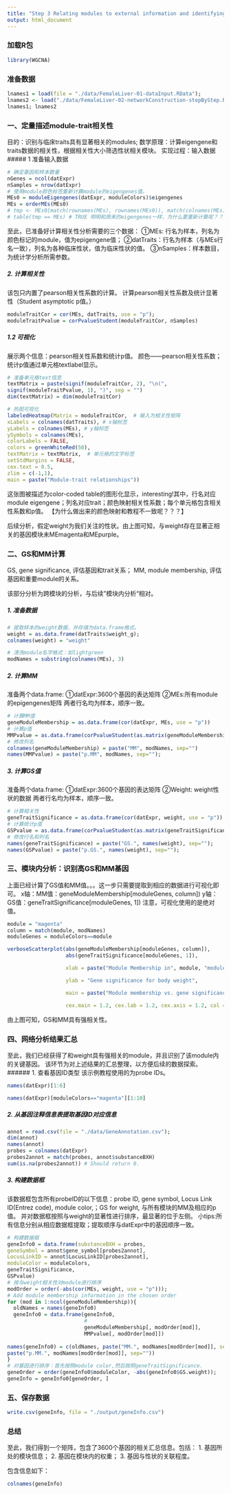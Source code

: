```yaml
---
title: "Step 3 Relating modules to external information and identifying important genes"
output: html_document
---
```

### 加载R包
```r
library(WGCNA)
```

### 准备数据
```r
lnames1 = load(file = "./data/FemaleLiver-01-dataInput.RData");
lnames2 <- load("./data/FemaleLiver-02-networkConstruction-stepByStep.RData")
lnames1; lnames2
```


### 一、定量描述module-trait相关性
目的：识别与临床traits具有显著相关的modules;
数学原理：计算eigengene和traits数据的相关性，根据相关性大小筛选性状相关模块。
实现过程：输入数据
##### 1 准备输入数据
```r
# 确定基因和样本数量
nGenes = ncol(datExpr)
nSamples = nrow(datExpr)
# 使用module颜色标签重新计算module的eigengenes值。
MEs0 = moduleEigengenes(datExpr, moduleColors)$eigengenes
MEs = orderMEs(MEs0)
# tmp <- MEs0[match(rownames(MEs), rownames(MEs0)), match(colnames(MEs), colnames(MEs0))]
# table(tmp == MEs) # TRUE 明明和原来的eigengenes一样，为什么要重新计算呢？？？
```
至此，已准备好计算相关性分析需要的三个数据：
①MEs: 行名为样本，列名为颜色标记的module，值为epigengene值；
②datTraits：行名为样本（与MEs行名一致），列名为各种临床性状，值为临床性状的值。
③nSamples：样本数目，为统计学分析所需参数。

##### 2. 计算相关性
该包只内置了pearson相关性系数的计算。
计算pearson相关性系数及统计显著性（Student asymptotic p值。）
```r
moduleTraitCor = cor(MEs, datTraits, use = "p");
moduleTraitPvalue = corPvalueStudent(moduleTraitCor, nSamples)
```

##### 1.2 可视化
展示两个信息：pearson相关性系数和统计p值。
颜色——pearson相关性系数；
统计p值通过单元格textlabel显示。
```r
# 准备单元格text信息
textMatrix = paste(signif(moduleTraitCor, 2), "\n(",
signif(moduleTraitPvalue, 1), ")", sep = "")
dim(textMatrix) = dim(moduleTraitCor)

# 热图可视化
labeledHeatmap(Matrix = moduleTraitCor,  # 输入为相关性矩阵
xLabels = colnames(datTraits), # x轴标签
yLabels = colnames(MEs), # y轴标签
ySymbols = colnames(MEs), 
colorLabels = FALSE,
colors = greenWhiteRed(50),
textMatrix = textMatrix,  # 单元格的文字标签
setStdMargins = FALSE,
cex.text = 0.5,
zlim = c(-1,1),
main = paste("Module-trait relationships"))
```
这张图被描述为color-coded table的图形化显示，interesting!其中，行名对应module eigengene；列名对应trait；颜色映射相关性系数；每个单元格包含相关性系数和p值。 【为什么做出来的颜色映射和教程不一致呢？？？】

后续分析，假定weight为我们关注的性状。由上图可知，与weight存在显著正相关的基因模块未MEmagenta和MEpurple。

### 二、GS和MM计算
GS, gene significance, 评估基因和trait关系；
MM, module membership, 评估基因和重要module的关系。

该部分分析为跨模块的分析，与后续”模块内分析“相对。

##### 1. 准备数据
```r
# 提取样本的weight数据，并存储为data.frame格式。
weight = as.data.frame(datTraits$weight_g);
colnames(weight) = "weight"

# 清洗module名字格式：如lightgreen
modNames = substring(colnames(MEs), 3)
```
##### 2. 计算MM
准备两个data.frame:
①datExpr:3600个基因的表达矩阵
②MEs:所有module的epigengenes矩阵
两者行名均为样本，顺序一致。

```r
# 计算MM值
geneModuleMembership = as.data.frame(cor(datExpr, MEs, use = "p"))
# 计算p值
MMPvalue = as.data.frame(corPvalueStudent(as.matrix(geneModuleMembership), nSamples))
# 修改列名
colnames(geneModuleMembership) = paste("MM", modNames, sep="")
names(MMPvalue) = paste("p.MM", modNames, sep="");
```
##### 3. 计算GS值
准备两个data.frame:
①datExpr:3600个基因的表达矩阵
②Weight: weight性状的数据
两者行名均为样本，顺序一致。
```r
# 计算相关性
geneTraitSignificance = as.data.frame(cor(datExpr, weight, use = "p"))
# 计算统计p值
GSPvalue = as.data.frame(corPvalueStudent(as.matrix(geneTraitSignificance), nSamples))
# 修改行名和列名
names(geneTraitSignificance) = paste("GS.", names(weight), sep="");
names(GSPvalue) = paste("p.GS.", names(weight), sep="");
```

### 三、模块内分析：识别高GS和MM基因
上面已经计算了GS值和MM值。。。这一步只需要提取到相应的数据进行可视化即可。
x轴：MM值：geneModuleMembership[moduleGenes, column])
y轴：GS值：geneTraitSignificance[moduleGenes, 1])
注意，可视化使用的是绝对值。
```r
module = "magenta"
column = match(module, modNames)
moduleGenes = moduleColors==module

verboseScatterplot(abs(geneModuleMembership[moduleGenes, column]),
                   abs(geneTraitSignificance[moduleGenes, 1]),

                   xlab = paste("Module Membership in", module, "module"),

                   ylab = "Gene significance for body weight",

                   main = paste("Module membership vs. gene significance\n"),

                   cex.main = 1.2, cex.lab = 1.2, cex.axis = 1.2, col = module)
```
由上图可知，GS和MM具有强相关性。

### 四、网络分析结果汇总
至此，我们已经获得了和weight具有强相关的module，并且识别了该module内的关键基因。
该环节为对上述结果的汇总整理，以方便后续的数据探索。
###### 1. 查看基因ID类型
该示例教程使用的为probe IDs。
```r
names(datExpr)[1:6]
```

```r
names(datExpr)[moduleColors=="magenta"][1:10]
```
##### 2. 从基因注释信息表提取基因ID对应信息
```r
annot = read.csv(file = "./data/GeneAnnotation.csv");
dim(annot)
names(annot)
probes = colnames(datExpr)
probes2annot = match(probes, annot$substanceBXH) 
sum(is.na(probes2annot)) # Should return 0.
```
##### 3. 构建数据框
该数据框包含所有probeID的以下信息：probe ID, gene symbol, Locus Link ID(Entrez code), module color,；GS for weight, 与所有模块的MM及相应的p值。 
并对数据框按照与weight的显著性进行排序，最显著的位于左侧。
小tips:所有信息分别从相应数据框提取；提取顺序与datExpr中的基因顺序一致。
```r
# 构建数据框
geneInfo0 = data.frame(substanceBXH = probes,
geneSymbol = annot$gene_symbol[probes2annot],
LocusLinkID = annot$LocusLinkID[probes2annot],
moduleColor = moduleColors,
geneTraitSignificance,
GSPvalue)
# 按与weight相关性对module进行排序
modOrder = order(-abs(cor(MEs, weight, use = "p")));
# Add module membership information in the chosen order
for (mod in 1:ncol(geneModuleMembership)){
  oldNames = names(geneInfo0)
  geneInfo0 = data.frame(geneInfo0, 
                         # 
                         geneModuleMembership[, modOrder[mod]], 
                         MMPvalue[, modOrder[mod]])
  
names(geneInfo0) = c(oldNames, paste("MM.", modNames[modOrder[mod]], sep=""),
paste("p.MM.", modNames[modOrder[mod]], sep=""))
}
# 对基因进行排序：首先按照module color,然后按照geneTraitSignificance.
geneOrder = order(geneInfo0$moduleColor, -abs(geneInfo0$GS.weight));
geneInfo = geneInfo0[geneOrder, ]
```

### 五、保存数据
```r
write.csv(geneInfo, file = "./output/geneInfo.csv")
```

### 总结
至此，我们得到一个矩阵，包含了3600个基因的相关汇总信息。包括：
1. 基因所处的模块信息；
2. 基因在模块内的权重；
3. 基因与性状的关联程度。

包含信息如下：
```r
colnames(geneInfo)
```

